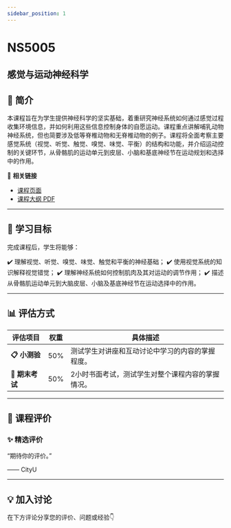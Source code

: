 ```yaml
---
sidebar_position: 1
---
```


# NS5005
## 感觉与运动神经科学

## **📘 简介**
本课程旨在为学生提供神经科学的坚实基础，着重研究神经系统如何通过感觉过程收集环境信息，并如何利用这些信息控制身体的自愿运动。课程重点讲解哺乳动物神经系统，但也简要涉及低等脊椎动物和无脊椎动物的例子。课程将全面考察主要感觉系统（视觉、听觉、触觉、嗅觉、味觉、平衡）的结构和功能，并介绍运动控制的关键环节，从骨骼肌的运动单元到皮层、小脑和基底神经节在运动规划和选择中的作用。

🔗 **相关链接**
- [课程页面](https://www.cityu.edu.hk/catalogue/pg/202425/course/NS5005.htm)
- [课程大纲 PDF](https://www.cityu.edu.hk/catalogue/pg/202425/course/NS5005.pdf)

---

## **🎯 学习目标**

完成课程后，学生将能够：

✔️ 理解视觉、听觉、嗅觉、味觉、触觉和平衡的神经基础；
✔️ 使用视觉系统的知识解释视觉错觉；
✔️ 理解神经系统如何控制肌肉及其对运动的调节作用；
✔️ 描述从骨骼肌运动单元到大脑皮层、小脑及基底神经节在运动选择中的作用。

---

## **📊 评估方式**

| **评估项目**          | **权重** | **具体描述**                                                                                     |
|----------------------|---------|-----------------------------------------------------------------------------------------------|
| **📋 小测验**         | 50%     | 测试学生对讲座和互动讨论中学习的内容的掌握程度。                                                 |
| **📄 期末考试**       | 50%     | 2小时书面考试，测试学生对整个课程内容的掌握情况。                                                |

---

## **💬 课程评价**

### ✨ **精选评价**
<div className={commentStyles.commentBox}>
    <p className={commentStyles.commentText}>
        “期待你的评价。”
    </p>
    <p className={commentStyles.commentAuthor}>—— CityU</p>
</div>

---

## **💡 加入讨论**

在下方评论分享您的评价、问题或经验👇
<Utterances />